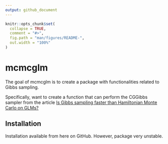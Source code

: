 ```yaml
---
output: github_document
---
```


<!-- README.md is generated from README.Rmd. Please edit that file -->

```r
knitr::opts_chunk$set(
  collapse = TRUE,
  comment = "#>",
  fig.path = "man/figures/README-",
  out.width = "100%"
)
```

# mcmcglm

<!-- badges: start -->
<!-- badges: end -->

The goal of mcmcglm is to create a package with functionalities related to Gibbs sampling.

Specifically, want to create a function that can perform the CGGibbs sampler from the article [Is Gibbs sampling faster than Hamiltonian Monte Carlo on GLMs?](https://arxiv.org/abs/2410.03630)

## Installation

Installation available from here on GitHub. However, package very unstable.

<!-- ## Example -->

<!-- This is a basic example which shows you how to solve a common problem: -->

<!-- ```{r example} -->
<!-- library(mcmcglm) -->
<!-- ## basic example code -->
<!-- ``` -->

<!-- What is special about using `README.Rmd` instead of just `README.md`? You can include R chunks like so: -->

<!-- ```{r cars} -->
<!-- summary(cars) -->
<!-- ``` -->

<!-- You'll still need to render `README.Rmd` regularly, to keep `README.md` up-to-date. `devtools::build_readme()` is handy for this. -->

<!-- You can also embed plots, for example: -->

<!-- ```{r pressure, echo = FALSE} -->
<!-- plot(pressure) -->
<!-- ``` -->

<!-- In that case, don't forget to commit and push the resulting figure files, so they display on GitHub and CRAN. -->
